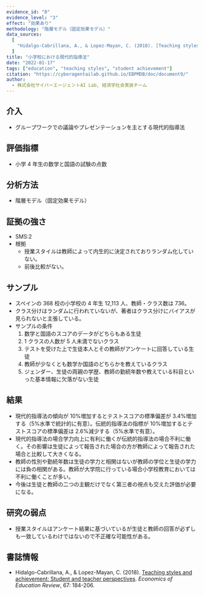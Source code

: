 ```yaml
---
evidence_id: "0"
evidence_level: "3"
effect: "効果あり"
methodology: "階層モデル（固定効果モデル）"
data_sources:
  [
    "Hidalgo-Cabrillana, A., & Lopez-Mayan, C. (2018). [Teaching styles and achievement: Student and teacher perspectives](https://www.sciencedirect.com/science/article/pii/S0272775717300717). *Economics of Education Review*, 67: 184-206.",
  ]
title: "小学校における現代的指導法"
date: "2022-01-17"
tags: ["education", "teaching styles", "student achievement"]
citation: "https://cyberagentailab.github.io/EBPMDB/doc/document9/"
author:
  - 株式会社サイバーエージェントAI Lab, 経済学社会実装チーム
---
```


## 介入

- グループワークでの議論やプレゼンテーションを主とする現代的指導法

## 評価指標

- 小学 4 年生の数学と国語の試験の点数

## 分析方法

- 階層モデル（固定効果モデル）

## 証拠の強さ

- SMS:2
- 根拠
  - 授業スタイルは教師によって内生的に決定されておりランダム化していない。
  - 前後比較がない。

## サンプル

- スペインの 368 校の小学校の 4 年生 12,113 人、教師・クラス数は 736。
- クラス分けはランダムに行われていないが、著者はクラス分けにバイアスが見られないと主張している。
- サンプルの条件
  1. 数学と国語のスコアのデータがどちらもある生徒
  2. 1 クラスの人数が 5 人未満でないクラス
  3. テストを受けた上で生徒本人とその教師がアンケートに回答している生徒
  4. 教師が少なくとも数学か国語のどちらかを教えているクラス
  5. ジェンダー、生徒の両親の学歴、教師の勤続年数や教えている科目といった基本情報に欠落がない生徒

## 結果

- 現代的指導法の傾向が 10%増加するとテストスコアの標準偏差が 3.4%増加する（5%水準で統計的に有意）。伝統的指導法の指標が 10%増加するとテストスコアの標準偏差は 2.6%減少する（5%水準で有意）。
- 現代的指導法の場合学力向上に有利に働くが伝統的指導法の場合不利に働く。その影響は生徒によって報告された場合の方が教師によって報告された場合と比較して大きくなる。
- 教師の性別や勤続年数は生徒の学力と相関はないが教師の学位と生徒の学力には負の相関がある。教師が大学院に行っている場合小学校教育においては不利に働くことが多い。
- 今後は生徒と教師の二つの主観だけでなく第三者の視点も交えた評価が必要になる。

## 研究の弱点

- 授業スタイルはアンケート結果に基づいているが生徒と教師の回答が必ずしも一致しているわけではないので不正確な可能性がある。

## 書誌情報

- Hidalgo-Cabrillana, A., & Lopez-Mayan, C. (2018). [Teaching styles and achievement: Student and teacher perspectives](https://www.sciencedirect.com/science/article/pii/S0272775717300717). _Economics of Education Review_, 67: 184-206.
